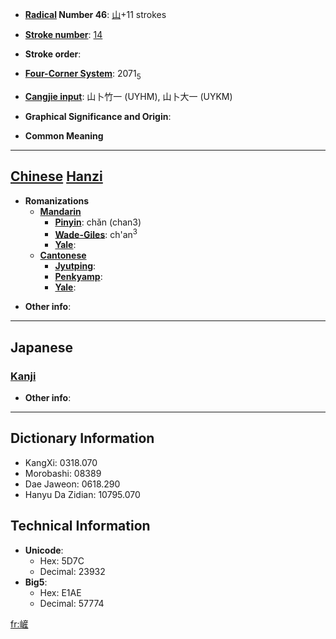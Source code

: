 * '''[[Wiktionary:Chinese radical index| Radical]] Number 46''': [[Wiktionary:Chinese radical index 山|山]]+11 strokes

* '''[[Wiktionary:Chinese total strokes index|Stroke number]]''': [[Wiktionary:Chinese total strokes index 14|14]]

* '''Stroke order''': 

* '''[[Wiktionary:Chinese four corner index|Four-Corner System]]''': 2071<sub>5</sub>

* '''[[Wiktionary:Chinese Cangjie index|Cangjie input]]''': 山卜竹一 (UYHM), 山卜大一 (UYKM)

* '''Graphical Significance and Origin''': 

* '''Common Meaning'''

----

== [[Chinese]] [[Hanzi]] ==

* '''Romanizations'''
** '''[[Mandarin]]'''
*** '''[[Pinyin]]''': chǎn (chan3)
*** '''[[Wade-Giles]]''': ch'an<sup>3</sup>
*** '''[[Yale]]''': 
** '''[[Cantonese]]'''
*** '''[[Jyutping]]''':
*** '''[[Penkyamp]]''': 
*** '''[[Yale]]''': 

* '''Other info''': 

----

==Japanese==
===[[Kanji]]===
{{kanji|on readings=[[さん]] (san), [[せん]] (sen)|kun readings=}}

* '''Other info''':  

----

== Dictionary Information ==

* KangXi: 0318.070
* Morobashi: 08389
* Dae Jaweon: 0618.290
* Hanyu Da Zidian: 10795.070

== Technical Information ==

* '''Unicode''':
** Hex: 5D7C
** Decimal: 23932
* '''Big5''':
** Hex: E1AE
** Decimal: 57774

[[fr:嵼]]